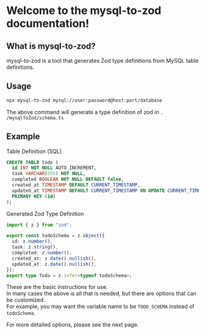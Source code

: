 # Welcome to the mysql-to-zod documentation!

## What is mysql-to-zod?

mysql-to-zod is a tool that generates Zod type definitions from MySQL table definitions.

## Usage

```bash
npx mysql-to-zod mysql://user:password@host:port/database
```

The above command will generate a type definition of zod in `. /mysqlToZod/schema.ts`

## Example

Table Definition (SQL)

```sql
CREATE TABLE todo (
  id INT NOT NULL AUTO_INCREMENT,
  task VARCHAR(255) NOT NULL,
  completed BOOLEAN NOT NULL DEFAULT false,
  created_at TIMESTAMP DEFAULT CURRENT_TIMESTAMP,
  updated_at TIMESTAMP DEFAULT CURRENT_TIMESTAMP ON UPDATE CURRENT_TIMESTAMP,
  PRIMARY KEY (id)
);
```

Generated Zod Type Definition

```typescript
import { z } from "zod";

export const todoSchema = z.object({
  id: z.number(),
  task: z.string(),
  completed: z.number(),
  created_at: z.date().nullish(),
  updated_at: z.date().nullish(),
});
export type Todo = z.infer<typeof todoSchema>;
```

These are the basic instructions for use.  
In many cases the above is all that is needed, but there are options that can be customized.  
For example, you may want the variable name to be `TODO_SCHEMA` instead of `todoSchema`.

For more detailed options, please see the next page.
